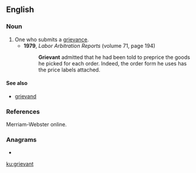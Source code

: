 ==English==

===Noun===
{{en-noun}}

# One who submits a [[grievance]].
#* '''1979''', ''Labor Arbitration Reports'' (volume 71, page 194)
#*: '''Grievant''' admitted that he had been told to preprice the goods he picked for each order. Indeed, the order form he uses has the price labels attached.

====See also====
* [[grievand]]

===References===
Merriam-Webster online.

===Anagrams===
* {{l|en|averting}}

[[ku:grievant]]